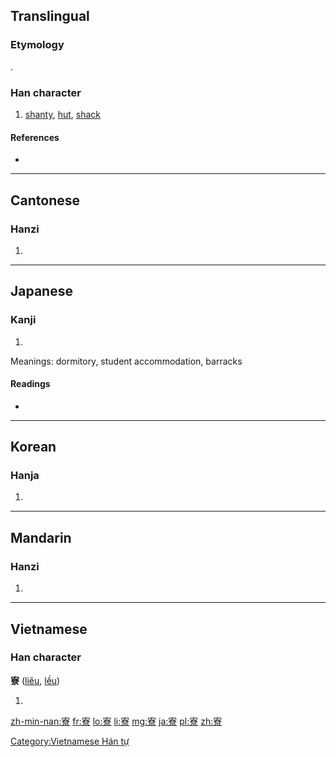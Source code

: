 ==Translingual==

===Etymology===
{{Han compound|宀|尞|ls=psc|c1=s|c2=p}}.

===Han character===
{{Han char|rn=40|rad=宀|as=12|sn=15|four=3090<sub>6</sub>|canj=十大金火 (JKCF)}}

# [[shanty]], [[hut]], [[shack]]

====References====
* {{Han ref|kx=0292.100|dkj=07325|dj=0578.080|hdz=20953.070|uh=5BEE|ud=23534|bh=BC64|bd=48228}}

----

==Cantonese==

===Hanzi===
{{yue-hanzi|jyut=|y=liu4}}

# {{defn|lang=yue|sort=宀12}}

----

==Japanese==

===Kanji===
{{ja-kanji|grade=c|rs=宀12}}

# {{defn|lang=ja|sort=宀12}}

Meanings: dormitory, student accommodation, barracks

====Readings====
* {{ja-readings|on=[[りょう]] (ryō)|kun=[[つかさ]] (tsukasa)}}

----

==Korean==

===Hanja===
{{ko-hanja|hangeul=[[료]]|rv=ryo|mr=ryo}}

# {{defn|lang=ko|sort=宀12}}

----

==Mandarin==

===Hanzi===
{{cmn-hanzi|pin=[[liáo]] ([[liao2]])|wg=liao<sup>2</sup>}}

# {{defn|lang=cmn|sort=宀12}}

----

==Vietnamese==

===Han character===
'''寮''' ([[liêu]], [[lều]])

# {{defn|lang=vi}}

[[Category:Vietnamese Hán tự]]

[[zh-min-nan:寮]]
[[fr:寮]]
[[lo:寮]]
[[li:寮]]
[[mg:寮]]
[[ja:寮]]
[[pl:寮]]
[[zh:寮]]